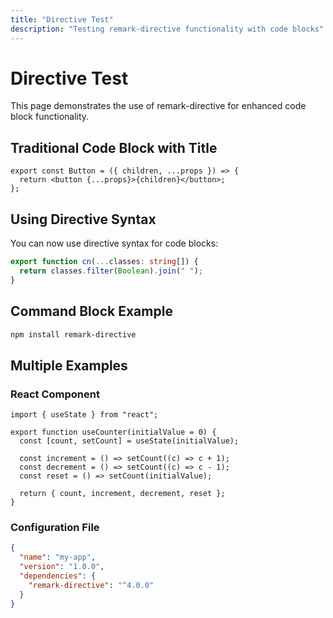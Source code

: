 ```yaml
---
title: "Directive Test"
description: "Testing remark-directive functionality with code blocks"
---
```


# Directive Test

This page demonstrates the use of remark-directive for enhanced code block functionality.

## Traditional Code Block with Title

```tsx title="components/button.tsx"
export const Button = ({ children, ...props }) => {
  return <button {...props}>{children}</button>;
};
```

## Using Directive Syntax

You can now use directive syntax for code blocks:

```typescript title="utils/helpers.ts"
export function cn(...classes: string[]) {
  return classes.filter(Boolean).join(" ");
}
```

## Command Block Example

```bash title="Terminal"
npm install remark-directive
```

## Multiple Examples

### React Component

```tsx title="hooks/use-counter.ts"
import { useState } from "react";

export function useCounter(initialValue = 0) {
  const [count, setCount] = useState(initialValue);

  const increment = () => setCount((c) => c + 1);
  const decrement = () => setCount((c) => c - 1);
  const reset = () => setCount(initialValue);

  return { count, increment, decrement, reset };
}
```

### Configuration File

```json title="package.json"
{
  "name": "my-app",
  "version": "1.0.0",
  "dependencies": {
    "remark-directive": "^4.0.0"
  }
}
```
